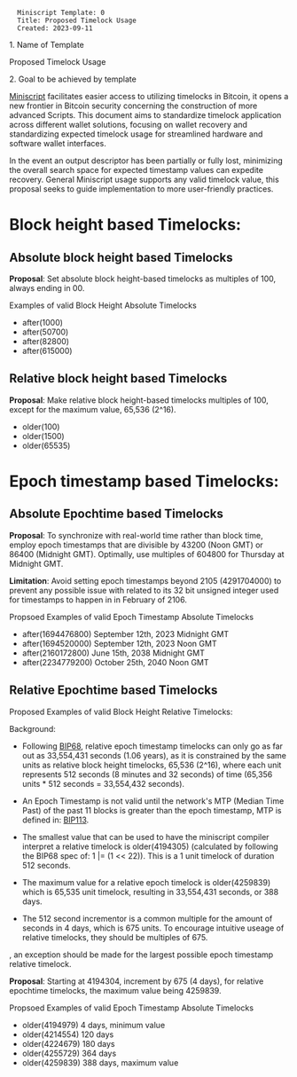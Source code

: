 <pre>
  Miniscript Template: 0
  Title: Proposed Timelock Usage
  Created: 2023-09-11
</pre>


1. Name of Template

Proposed Timelock Usage

2. Goal to be achieved by template

[https://bitcoin.sipa.be/miniscript/ Miniscript] facilitates easier access to utilizing timelocks in Bitcoin, it opens a new frontier in Bitcoin security concerning the construction of more advanced Scripts. This document aims to standardize timelock application across different wallet solutions, focusing on wallet recovery and standardizing expected timelock usage for streamlined hardware and software wallet interfaces.

In the event an output descriptor has been partially or fully lost, minimizing the overall search space for expected timestamp values can expedite recovery. General Miniscript usage supports any valid timelock value, this proposal seeks to guide implementation to more user-friendly practices.

=Block height based Timelocks:=

==Absolute block height based Timelocks==

'''Proposal''': Set absolute block height-based timelocks as multiples of 100, always ending in 00.

Examples of valid Block Height Absolute Timelocks

* after(1000)
* after(50700)
* after(82800)
* after(615000)


== Relative block height based Timelocks ==

'''Proposal''': Make relative block height-based timelocks multiples of 100, except for the maximum value,  65,536 (2^16).


* older(100)
* older(1500)
* older(65535)


=Epoch timestamp based Timelocks:=

==Absolute Epochtime based Timelocks==

'''Proposal''': To synchronize with real-world time rather than block time, employ epoch timestamps that are divisible by 43200 (Noon GMT) or 86400 (Midnight GMT). Optimally, use multiples of 604800 for Thursday at Midnight GMT.

'''Limitation''': Avoid setting epoch timestamps beyond 2105 (4291704000) to prevent any possible issue with related to its 32 bit unsigned integer used for timestamps to happen in in February of 2106.

Propsoed Examples of valid Epoch Timestamp Absolute Timelocks

*after(1694476800) September 12th, 2023 Midnight GMT
*after(1694520000) September 12th, 2023 Noon GMT
*after(2160172800) June 15th, 2038 Midnight GMT
*after(2234779200) October 25th, 2040 Noon GMT


==Relative Epochtime based Timelocks==

Proposed Examples of valid Block Height Relative Timelocks: 

Background: 
* Following [https://github.com/bitcoin/bips/blob/master/bip-0068.mediawiki BIP68], relative epoch timestamp timelocks can only go as far out as 33,554,431 seconds (1.06 years), as it is constrained by the same units as relative block height timelocks, 65,536 (2^16), where each unit represents 512 seconds (8 minutes and 32 seconds) of time (65,356 units * 512 seconds = 33,554,432 seconds).

* An Epoch Timestamp is not valid until the network's MTP (Median Time Past) of the past 11 blocks is greater than the epoch timestamp, MTP is defined in: [https://github.com/bitcoin/bips/blob/master/bip-0113.mediawiki BIP113].

* The smallest value that can be used to have the miniscript compiler interpret a relative timelock is older(4194305) (calculated by following the BIP68 spec of: 1 |= (1 << 22)). This is a 1 unit timelock of duration 512 seconds.

* The maximum value for a relative epoch timelock is older(4259839) which is 65,535 unit timelock, resulting in 33,554,431 seconds, or 388 days.

* The 512 second incrementor is a common multiple for the amount of seconds in 4 days, which is 675 units. To encourage intuitive useage of relative timelocks, they should be multiples of 675.
, an exception should be made for the largest possible epoch timestamp relative timelock.

'''Proposal''': Starting at 4194304, increment by 675 (4 days), for relative epochtime timelocks, the maximum value being 4259839.


Propsoed Examples of valid Epoch Timestamp Absolute Timelocks

*older(4194979) 4 days, minimum value
*older(4214554) 120 days
*older(4224679) 180 days
*older(4255729) 364 days
*older(4259839) 388 days, maximum value
